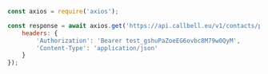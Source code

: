 ```js
const axios = require('axios');

const response = await axios.get('https://api.callbell.eu/v1/contacts/phone/5790372023', {
    headers: {
        'Authorization': 'Bearer test_gshuPaZoeEG6ovbc8M79w0QyM',
        'Content-Type': 'application/json'
    }
});

```